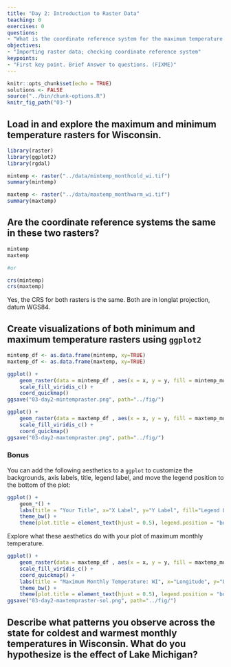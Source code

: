 ---
title: "Day 2: Introduction to Raster Data"
teaching: 0
exercises: 0
questions:
- "What is the coordinate reference system for the maximum temperature raster? Is it the same as the coordinate reference system for the minimum temperature raster? Visually explore the patterns in minimum and maximum monthly temperature differs across Wisconsin"
objectives:
- "Importing raster data; checking coordinate reference system"
keypoints:
- "First key point. Brief Answer to questions. (FIXME)"
---


```{r setup, include=FALSE}
knitr::opts_chunk$set(echo = TRUE)
solutions <- FALSE
source("../bin/chunk-options.R")
knitr_fig_path("03-")
```

## Load in and explore the maximum and minimum temperature rasters for Wisconsin.

```{r, echo=solutions, include=solutions}
library(raster)
library(ggplot2)
library(rgdal)
```



```{r, echo=solutions, include=solutions}
mintemp <- raster("../data/mintemp_monthcold_wi.tif")
summary(mintemp)
```


```{r, echo=solutions, include=solutions}
maxtemp <- raster("../data/maxtemp_monthwarm_wi.tif")
summary(maxtemp)
```


## Are the coordinate reference systems the same in these two rasters?

```{r, echo=solutions, include=solutions}
mintemp
maxtemp

#or

crs(mintemp)
crs(maxtemp)
```

Yes, the CRS for both rasters is the same. Both are in longlat projection, datum WGS84.

## Create visualizations of both minimum and maximum temperature rasters using `ggplot2`

```{r, echo=solutions, include=solutions}
mintemp_df <- as.data.frame(mintemp, xy=TRUE)
maxtemp_df <- as.data.frame(maxtemp, xy=TRUE)

ggplot() +
    geom_raster(data = mintemp_df , aes(x = x, y = y, fill = mintemp_monthcold_wi)) +
    scale_fill_viridis_c() +
    coord_quickmap()
ggsave("03-day2-mintempraster.png", path="../fig/")

ggplot() +
    geom_raster(data = maxtemp_df , aes(x = x, y = y, fill = maxtemp_monthwarm_wi)) +
    scale_fill_viridis_c() +
    coord_quickmap()
ggsave("03-day2-maxtempraster.png", path="../fig/")

```

### Bonus

You can add the following aesthetics to a `ggplot` to customize the backgrounds, axis labels, title, legend label, and move the legend position to the bottom of the plot:


```{r, eval=FALSE}
ggplot() +
    geom_*() +
    labs(title = "Your Title", x="X Label", y="Y Label", fill="Legend Label") +
    theme_bw() +
    theme(plot.title = element_text(hjust = 0.5), legend.position = "bottom")

```

Explore what these aesthetics do with your plot of maximum monthly temperature.

```{r, echo=solutions, include=solutions}
ggplot() +
    geom_raster(data = maxtemp_df , aes(x = x, y = y, fill = maxtemp_monthwarm_wi)) +
    scale_fill_viridis_c() +
    coord_quickmap() +
    labs(title = "Maximum Monthly Temperature: WI", x="Longitude", y="Latitude", fill="Max. Temp (C)") +
    theme_bw() +
    theme(plot.title = element_text(hjust = 0.5), legend.position = "bottom")
ggsave("03-day2-maxtempraster-sol.png", path="../fig/")

```



## Describe what patterns you observe across the state for coldest and warmest monthly temperatures in Wisconsin. What do you hypothesize is the effect of Lake Michigan?

